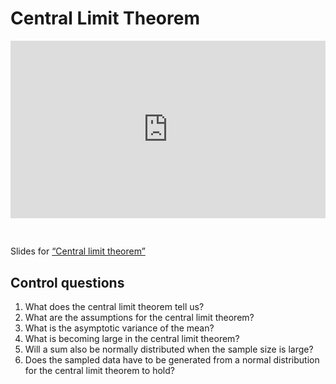# Central Limit Theorem
<div style="padding:56.25% 0 0 0;position:relative;"><iframe src="https://player.vimeo.com/video/1054272095?badge=0&amp;autopause=0&amp;player_id=0&amp;app_id=58479" frameborder="0" allow="autoplay; fullscreen; picture-in-picture; clipboard-write; encrypted-media" style="position:absolute;top:0;left:0;width:100%;height:100%;" title="Central Limit Theorem"></iframe></div><script src="https://player.vimeo.com/api/player.js"></script>

<br>

Slides for ["Central limit theorem"](video-pdf/3/central_limit_theorem.pdf)

## Control questions

1. What does the central limit theorem tell us?
2. What are the assumptions for the central limit theorem?
3. What is the asymptotic variance of the mean?
4. What is becoming large in the central limit theorem?
5. Will a sum also be normally distributed when the sample size is large?
6. Does the sampled data have to be generated from a normal distribution for the central limit theorem to hold?
